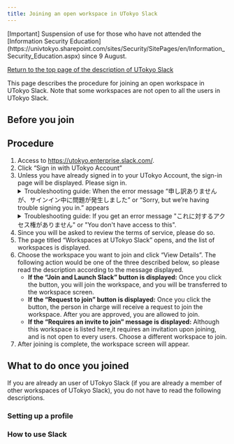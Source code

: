 ```yaml
---
title: Joining an open workspace in UTokyo Slack
---
```


<div class="box--alert">
 [Important] Suspension of use for those who have not attended the [Information Security Education](https://univtokyo.sharepoint.com/sites/Security/SitePages/en/Information_Security_Education.aspx) since 9 August.
</div>

[Return to the top page of the description of UTokyo Slack](/en/slack/)

This page describes the procedure for joining an open workspace in UTokyo Slack. Note that some workspaces are not open to all the users in UTokyo Slack.

## Before you join

<Before />

## Procedure

1. Access to https://utokyo.enterprise.slack.com/.
1. Click “Sign in with UTokyo Account”
1. Unless you have already signed in to your UTokyo Account, the sign-in page will be displayed. Please sign in.
    <details>
        <summary>Troubleshooting guide: When the error message “申し訳ありませんが、サインイン中に問題が発生しました” or “Sorry, but we’re having trouble signing you in.” appears</summary>
        There is a possibility that you have not passed the information security education confirmation test, which is required to use UTokyo Slack. Please check the <a href="https://univtokyo.sharepoint.com/sites/Security/SitePages/en/Information_Security_Education.aspx">page for the Information Security Education</a>, and complete and pass the confirmation test. Once you pass the test, the results will be immediately reflected in the system.
        <div>If the issue is still not resolved, please consult the <a href="/en/support/">Technical Support Desk</a>.</div>
    </details>
    <details>
        <summary> Troubleshooting guide: If you get an error message "これに対するアクセス権がありません" or "You don't have access to this". </summary>
        It is possible that application or reflection of Multi-Factor Authentication for UTokyo Account is not completed, which is required to use UTokyo Slack. Please make sure to follow the initial setup procedure on the "<strong><a href="/en/utokyo_account/mfa/initial">Initial Setup Procedures for Multi-Factor Authentication for UTokyo Accounts</a></strong>" page <strong>up to the last step "Step 4: Apply for MFA Use"</strong> to enable multi-factor authentication for your UTokyo Account. <strong>It will take about 40 minutes for your account settings to be reflected in the system, so please wait for a while</strong>.
        <div>If the issue is still not resolved, please consult the <a href="/en/support/">Technical Support Desk</a>.</div>
    </details>
1. Since you will be asked to review the terms of service, please do so.
1. The page titled “Workspaces at UTokyo Slack” opens, and the list of workspaces is displayed.
1. Choose the workspace you want to join and click “View Details”. The following action would be one of the three described below, so please read the description according to the message displayed.
   - <strong>If the “Join and Launch Slack” button is displayed:</strong> Once you click the button, you will join the workspace, and you will be transferred to the workspace screen.
   - <strong>If the “Request to join” button is displayed:</strong> Once you click the button, the person in charge will receive a request to join the workspace. After you are approved, you are allowed to join.
   - <strong>If the “Requires an invite to join” message is displayed:</strong> Although this workspace is listed here,it requires an invitation upon joining, and is not open to every users. Choose a different workspace to join.
1. After joining is complete, the workspace screen will appear.

## What to do once you joined

If you are already an user of UTokyo Slack (if you are already a member of other workspaces of UTokyo Slack), you do not have to read the following descriptions.

### Setting up a profile

<Profile />

### How to use Slack

<Tutorial />

